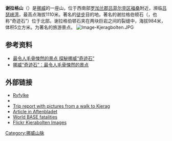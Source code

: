 {{Infobox Mountain
| 名稱 =谢拉格山
| 照片 =Lysefjorden fjord.jpg
| 照片說明 =
| 海拔 =1110米
| 位置 =[[挪威|挪威]][[罗加兰郡|罗加兰郡]][[吕菲尔克区|吕菲尔克区]][[福桑|福桑]]
| 山脈 =
| 相對高度 =
| 座標 ={{Coord|59|01|21|N|6|34|11|E|region:NO_type:mountain|display=inline,title}}
| 地形圖 =
}}
'''谢拉格山'''（{{lang-no|Kjerag或Kiragg}}）是[[挪威|挪威]]的一座山，位于西南部[[罗加兰郡|罗加兰郡]][[吕菲尔克区|吕菲尔克区]][[福桑|福桑]]附近，濒临[[吕瑟峡湾|吕瑟峡湾]]，最高点海拔1110米。著名的[[徒步|徒步]]目的地。著名的谢拉格伯顿石（{{lang-no|Kjeragbolten}}，也称“奇迹石”）位于北部。谢拉格伯顿石夹在两块巨岩之间的裂缝中，海拔984米，体积5立方米。为著名的旅游景点。
[[Image:Image-Kjeragbolten.JPG|thumb]]

==参考资料==
* [https://web.archive.org/web/20101125173719/http://news.xinhuanet.com/travel/2010-10/23/c_12690534.htm 最令人毛骨悚然的景点 探秘挪威“奇迹石”]
* [http://www.bole01.com/shownews.asp?id=490 挪威“奇迹石”：最令人毛骨悚然的景点]{{dead link|date=2018年4月 |bot=InternetArchiveBot |fix-attempted=yes }}

==外部链接==
{{Commons category|Kjerag}}
* [http://www.ryfylke.com Ryfylke]{{Wayback|url=http://www.ryfylke.com/ |date=20160821003856 }}
* {{Imdb title|id=0452814|title=Loop}}
* [http://gardkarlsen.com/kjerag.htm Trip report with pictures from a walk to Kjerag]{{Wayback|url=http://gardkarlsen.com/kjerag.htm |date=20101226141935 }}
* [https://web.archive.org/web/20070930015524/http://web3.aftenbladet.no/lokalt/article209252.ece Article in Aftenbladet] 
* [https://www.webcitation.org/66pMkv7Gf?url=http://www.blincmagazine.com/forum/wiki/BASE_Fatality_List World BASE fatalities]
* [http://www.flickr.com/search/?q=kjeragbolten&w=all&s=int Flickr Kjerabolten Images]

[[Category:挪威山脉|Category:挪威山脉]]